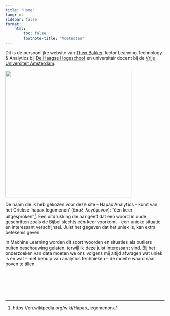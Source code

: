 ```yaml
---
title: "Home"
lang: nl
sidebar: false
format:
    html:
        toc: false
        footnote-title: "Voetnoten"
---
```


Dit is de persoonlijke website van [Theo Bakker](/docs/over/over.html), lector Learning Technology & Analytics bij [De Haagse Hogeschool](https://hhs.nl) en universitair docent bij de [Vrije Universiteit Amsterdam](https://vu.nl).

::: column-margin
![](/images/_site/Theo%20Bakker_HHs_klein_smal.png){width="400"}
:::

De naam die ik heb gekozen voor deze site -- Hapax Analytics -- komt van het Griekse 'hapax legomenon' (ἅπαξ λεγόμενον): "één keer uitgesproken"[^1]. Een uitdrukking die aangeeft dat een woord in oude geschriften zoals de Bijbel slechts één keer voorkomt - een unieke situatie en interessant verschijnsel. Juist het gegeven dat het uniek is, kan extra betekenis geven.

[^1]: https://en.wikipedia.org/wiki/Hapax_legomenon

In Machine Learning worden dit soort woorden en situaties als outliers buiten beschouwing gelaten, terwijl ik deze juist interessant vind. Bij het onderzoeken van data moeten we ons volgens mij altijd afvragen wat uniek is en wat -- met behulp van analytics technieken -- de moeite waard naar boven te tillen.

::: logo-wrapper
::: {.logo-hhs onclick="location.href='https://www.hhs.nl'"}
 
:::

::: logo-spacer
 
:::

::: {.logo-vu onclick="location.href='https://www.vu.nl'"}
 
:::
:::
